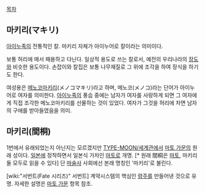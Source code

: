 [[목차]]
== 마키리(マキリ) ==
[[아이누]]족의 전통적인 칼. 마키리 자체가 아이누어로 칼이라는 의미이다.

보통 허리에 매서 패용하고 다닌다. 일상적 용도로 쓰는 칼로서, 예전의 우리나라의 [[장도]]와 비슷한 용도이다. 손잡이와 칼집은 보통 나무재질로 그 위에 조각을 하여 장식을 하기도 한다.

여성용은 [[메노코마키리]](メノコマキリ)라고 하며, 메노코(メノコ)라는 단어가 아이누어로 여자를 의미한다.
[[아이누]]족의 풍습 중에는 남자가 여자를 사랑하게 되면 그 여자에게 직접 조각한 메노코마키리를 선물하는 것이 있었다. 여자가 그것을 허리에 차면 남자의 구애를 받아들였음을 의미.

== 마키리(間桐) ==
1번에서 유래되었는지 아닌지는 모르겠지만 [[TYPE-MOON/세계관]]에서 [[마토 가문]]의 원래 성이다. [[일본]]에 정착하면서 일본식 가차인 [[마토]]로 개명. [* 원래 間桐은 [[마토]], 마키리 둘 모두로 읽을 수 있다] 단 [[마술사]] 사회에선 본래 명칭인 '마키리'로 불린다.

[wiki:"서번트(Fate 시리즈)" 서번트] 계약시스템의 핵심인 [[령주]]를 만들어낸 것으로 유명. 자세한 설명은 [[마토 가문]] 항목 참조.
